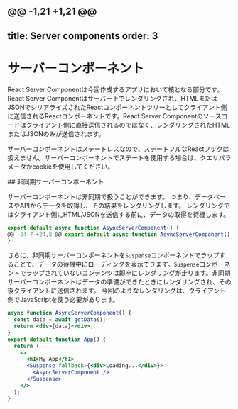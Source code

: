@@ -1,21 +1,21 @@
---
title: Server components
order: 3
---


# サーバーコンポーネント

React Server Componentは今回作成するアプリにおいて核となる部分です。React Server Componentはサーバー上でレンダリングされ、HTMLまたはJSONでシリアライズされたReactコンポーネントツリーとしてクライアント側に送信されるReactコンポーネントです。React Server Componentのソースコードはクライアント側に直接送信されるのではなく、レンダリングされたHTMLまたはJSONのみが送信されます。

サーバーコンポーネントはステートレスなので、ステートフルなReactフックは扱えません。サーバーコンポーネントでステートを使用する場合は、クエリパラメータかcookieを使用してください。

<Link name="async-server-components">
## 非同期サーバーコンポーネント
</Link>

サーバーコンポーネントは非同期で扱うことができます。 つまり、データベースやAPIからデータを取得し、その結果をレンダリングします。 レンダリングではクライアント側にHTML/JSONを送信する前に、データの取得を待機します。

```jsx
export default async function AsyncServerComponent() {
@@ -24,7 +24,8 @@ export default async function AsyncServerComponent() {
}
```

さらに、非同期サーバーコンポーネントを`Suspense`コンポーネントでラップすることで、データの待機中にローディングを表示できます。`Suspense`コンポーネントでラップされていないコンテンツは即座にレンダリングが走ります。非同期サーバーコンポーネントはデータの準備ができたときにレンダリングされ、その後クライアントに送信されます。 今回のようなレンダリングは、クライアント側でJavaScriptを使う必要があります。


```jsx
async function AsyncServerComponent() {
  const data = await getData();
  return <div>{data}</div>;
}
export default function App() {
  return (
    <>
      <h1>My App</h1>
      <Suspense fallback={<div>Loading...</div>}>
        <AsyncServerComponent />
      </Suspense>
    </>
  );
}
```
